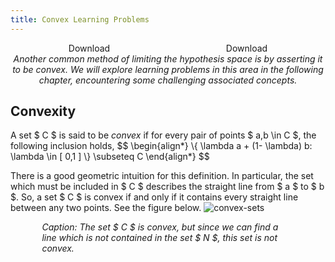 ```yaml
---
title: Convex Learning Problems
---
```


<div style='display: flex; justify-content: space-around;'>
	<LinkButton target="_blank" href="/courses/notes/mlnn/convex-learning-problems.pdf" variant="secondary" icon="document" >Download</LinkButton>
	<LinkButton target="_blank" href="/courses/notes/mlnn/master.pdf" variant="primary" icon="open-book" >Download</LinkButton>
</div>


<div style='text-align: center; font-style: italic;'>
	Another common method of limiting the hypothesis space is by asserting it to be convex. We will explore learning problems in this area in the following chapter, encountering some challenging associated concepts.
</div>

## Convexity

<Aside type='definition' title='Definition' name='[Convex set]'>
	A set $ C $ is said to be <em> convex </em> if for every pair of points $ a,b \in C $, the following inclusion holds,
	$$
\begin{align*}
		\{ \lambda a + (1- \lambda) b: \lambda \in [ 0,1 ] \} \subseteq C
	\end{align*}
$$
</Aside>

There is a good geometric intuition for this definition. In particular, the set which must be included in $ C $ describes the straight line from $ a $ to $ b $. So, a set $ C $ is convex if and only if it contains every straight line between any two points. See the figure below.
	![convex-sets](../figures/convex-sets.svg)
<div style='width: 80%; font-style: italic; margin-inline: auto;'>Caption: The set $ C $ is convex, but since we can find a line which is not contained in the set $ N $, this set is not convex. </div>

